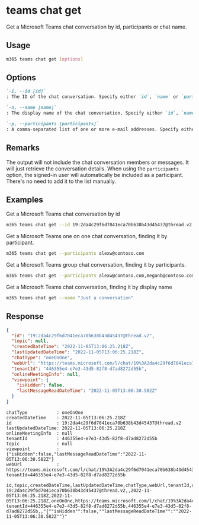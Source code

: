 
# teams chat get

Get a Microsoft Teams chat conversation by id, participants or chat name.

## Usage

```sh
m365 teams chat get [options]
```

## Options

```md defintion-list
`-i, --id [id]`
: The ID of the chat conversation. Specify either `id`, `name` or `participants`, but not multiple.

`-n, --name [name]`
: The display name of the chat conversation. Specify either `id`, `name` or `participants`, but not multiple.

`-p, --participants [participants]`
: A comma-separated list of one or more e-mail addresses. Specify either `id`, `name` or `participants`, but not multiple.
```

<Global />

## Remarks

The output will not include the chat conversation members or messages. It will just retrieve the conversation details.
When using the `participants` option, the signed-in user will automatically be included as a participant. There's no need to add it to the list manually.

## Examples

Get a Microsoft Teams chat conversation by id

```sh
m365 teams chat get --id 19:2da4c29f6d7041eca70b638b43d45437@thread.v2
```

Get a Microsoft Teams one on one chat conversation, finding it by participant.

```sh
m365 teams chat get --participants alexw@contoso.com
```

Get a Microsoft Teams group chat conversation, finding it by participants.

```sh
m365 teams chat get --participants alexw@contoso.com,meganb@contoso.com
```

Get a Microsoft Teams chat conversation, finding it by display name

```sh
m365 teams chat get --name "Just a conversation"
```

## Response

<Tabs>
  <TabItem value="JSON">

  ```json
  {
    "id": "19:2da4c29f6d7041eca70b638b43d45437@thread.v2",
    "topic": null,
    "createdDateTime": "2022-11-05T13:06:25.218Z",
    "lastUpdatedDateTime": "2022-11-05T13:06:25.218Z",
    "chatType": "oneOnOne",
    "webUrl": "https://teams.microsoft.com/l/chat/19%3A2da4c29f6d7041eca70b638b43d45437%40thread.v2/0?tenantId=446355e4-e7e3-43d5-82f8-d7ad8272d55b",
    "tenantId": "446355e4-e7e3-43d5-82f8-d7ad8272d55b",
    "onlineMeetingInfo": null,
    "viewpoint": {
      "isHidden": false,
      "lastMessageReadDateTime": "2022-11-05T13:06:30.582Z"
    }
  }
  ```

  </TabItem>
  <TabItem value="Text">

  ```text
  chatType           : oneOnOne
  createdDateTime    : 2022-11-05T13:06:25.218Z
  id                 : 19:2da4c29f6d7041eca70b638b43d45437@thread.v2
  lastUpdatedDateTime: 2022-11-05T13:06:25.218Z
  onlineMeetingInfo  : null
  tenantId           : 446355e4-e7e3-43d5-82f8-d7ad8272d55b
  topic              : null
  viewpoint          : {"isHidden":false,"lastMessageReadDateTime":"2022-11-05T13:06:30.582Z"}
  webUrl             : https://teams.microsoft.com/l/chat/19%3A2da4c29f6d7041eca70b638b43d45437%40thread.v2/0?tenantId=446355e4-e7e3-43d5-82f8-d7ad8272d55b
  ```

  </TabItem>
  <TabItem value="CSV">

  ```csv
  id,topic,createdDateTime,lastUpdatedDateTime,chatType,webUrl,tenantId,onlineMeetingInfo,viewpoint
  19:2da4c29f6d7041eca70b638b43d45437@thread.v2,,2022-11-05T13:06:25.218Z,2022-11-05T13:06:25.218Z,oneOnOne,https://teams.microsoft.com/l/chat/19%3A2da4c29f6d7041eca70b638b43d45437%40thread.v2/0?tenantId=446355e4-e7e3-43d5-82f8-d7ad8272d55b,446355e4-e7e3-43d5-82f8-d7ad8272d55b,,"{""isHidden"":false,""lastMessageReadDateTime"":""2022-11-05T13:06:30.582Z""}"
  ```

  </TabItem>
</Tabs>

